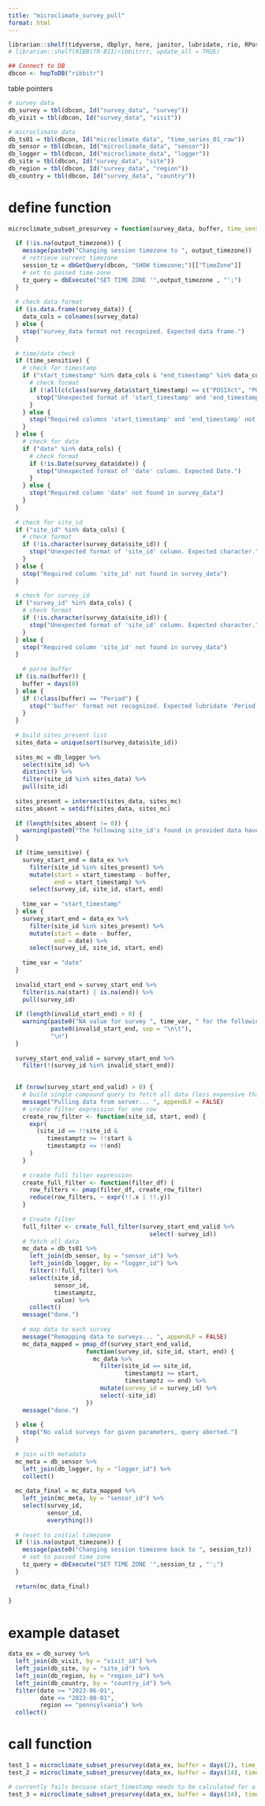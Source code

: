 ```yaml
---
title: "microclimate_survey_pull"
format: html
---
```



```r
librarian::shelf(tidyverse, dbplyr, here, janitor, lubridate, rio, RPostgres, stringr, DBI, parsedate, uuid, hms, RIBBiTR-BII/ribbitrrr, plotly)
# librarian::shelf(RIBBiTR-BII/ribbitrrr, update_all = TRUE)

## Connect to DB
dbcon <- hopToDB("ribbitr")

```

table pointers
```r
# survey data
db_survey = tbl(dbcon, Id("survey_data", "survey"))
db_visit = tbl(dbcon, Id("survey_data", "visit"))

# microclimate data
db_ts01 = tbl(dbcon, Id("microclimate_data", "time_series_01_raw"))
db_sensor = tbl(dbcon, Id("microclimate_data", "sensor"))
db_logger = tbl(dbcon, Id("microclimate_data", "logger"))
db_site = tbl(dbcon, Id("survey_data", "site"))
db_region = tbl(dbcon, Id("survey_data", "region"))
db_country = tbl(dbcon, Id("survey_data", "country"))
```

# define function
```r
microclimate_subset_presurvey = function(survey_data, buffer, time_sensitive = FALSE, output_timezone = NA) {
  
  if (!is.na(output_timezone)) {
    message(paste0("Changing session timezone to ", output_timezone))
    # retrieve current timezone
    session_tz = dbGetQuery(dbcon, "SHOW timezone;")[["TimeZone"]]
    # set to passed time zone
    tz_query = dbExecute("SET TIME ZONE '",output_timezone , "';")
  }
  
  # check data format
  if (is.data.frame(survey_data)) {
    data_cols = colnames(survey_data)
  } else {
    stop("survey_data format not recognized. Expected data frame.")
  }
  
  # time/date check
  if (time_sensitive) {
    # check for timestamp
    if ("start_timestamp" %in% data_cols & "end_timestamp" %in% data_cols) {
      # check format
      if (!all(c(class(survey_data$start_timestamp) == c("POSIXct", "POSIXt"), class(survey_data$end_timestamp) == c("POSIXct", "POSIXt")))) {
        stop("Unexpected format of 'start_timestamp' and 'end_timestamp' columns. Expected c('POSIXct', 'POSIXt')")
      }
    } else {
      stop("Required columns 'start_timestamp' and 'end_timestamp' not found in survey_data")
    }
  } else {
    # check for date
    if ("date" %in% data_cols) {
      # check format
      if (!is.Date(survey_data$date)) {
        stop("Unexpected format of 'date' column. Expected Date.")
      }
    } else {
      stop("Required column 'date' not found in survey_data")
    }
  }
  
  # check for site_id
  if ("site_id" %in% data_cols) {
    # check format
    if (!is.character(survey_data$site_id)) {
      stop("Unexpected format of 'site_id' column. Expected character.")
    }
  } else {
    stop("Required column 'site_id' not found in survey_data")
  }
  
  # check for survey_id
  if ("survey_id" %in% data_cols) {
    # check format
    if (!is.character(survey_data$site_id)) {
      stop("Unexpected format of 'site_id' column. Expected character.")
    }
  } else {
    stop("Required column 'site_id' not found in survey_data")
  }
  
    # parse buffer
  if (is.na(buffer)) {
    buffer = days(0)
  } else {
    if (!class(buffer) == "Period") {
      stop("'buffer' format not recognized. Expected lubridate 'Period'.")
    }
  }
  
  # build sites_present list
  sites_data = unique(sort(survey_data$site_id))
  
  sites_mc = db_logger %>%
    select(site_id) %>%
    distinct() %>%
    filter(site_id %in% sites_data) %>%
    pull(site_id)
  
  sites_present = intersect(sites_data, sites_mc)
  sites_absent = setdiff(sites_data, sites_mc)
  
  if (length(sites_absent != 0)) {
    warning(paste0("The following site_id's found in provided data have no associated microclimate loggers and will be ignored: ", paste(sites_absent, collapse = ", ")))
  }
  
  if (time_sensitive) {
    survey_start_end = data_ex %>%
      filter(site_id %in% sites_present) %>%
      mutate(start = start_timestamp - buffer,
             end = start_timestamp) %>%
      select(survey_id, site_id, start, end)
    
    time_var = "start_timestamp"
  } else {
    survey_start_end = data_ex %>%
      filter(site_id %in% sites_present) %>%
      mutate(start = date - buffer,
             end = date) %>%
      select(survey_id, site_id, start, end)
    
    time_var = "date"
  }
  
  invalid_start_end = survey_start_end %>%
    filter(is.na(start) | is.na(end)) %>%
    pull(survey_id)
  
  if (length(invalid_start_end) > 0) {
    warning(paste0("NA value for survey ", time_var, " for the following surveys:\n\t"),
            paste0(invalid_start_end, sep = "\n\t"),
            "\n")
  }
  
  survey_start_end_valid = survey_start_end %>%
    filter(!(survey_id %in% invalid_start_end))
  

  if (nrow(survey_start_end_valid) > 0) {
    # build single compound query to fetch all data (less expensive than hundreds of queries)
    message("Pulling data from server... ", appendLF = FALSE)
    # create filter expression for one row
    create_row_filter <- function(site_id, start, end) {
      expr(
        (site_id == !!site_id & 
           timestamptz >= !!start & 
           timestamptz <= !!end)
      )
    }
    
    # create full filter expression
    create_full_filter <- function(filter_df) {
      row_filters <- pmap(filter_df, create_row_filter)
      reduce(row_filters, ~ expr(!!.x | !!.y))
    }
    
    # Create filter
    full_filter <- create_full_filter(survey_start_end_valid %>%
                                        select(-survey_id))
    # fetch all data
    mc_data = db_ts01 %>%
      left_join(db_sensor, by = "sensor_id") %>%
      left_join(db_logger, by = "logger_id") %>%
      filter(!!full_filter) %>%
      select(site_id,
             sensor_id,
             timestamptz,
             value) %>%
      collect()
    message("done.")
    
    # map data to each survey
    message("Remapping data to surveys... ", appendLF = FALSE)
    mc_data_mapped = pmap_df(survey_start_end_valid,
                      function(survey_id, site_id, start, end) {
                        mc_data %>%
                          filter(site_id == site_id,
                                 timestamptz >= start,
                                 timestamptz <= end) %>%
                          mutate(survey_id = survey_id) %>%
                          select(-site_id)
                      })
    message("done.")
    
  } else {
    stop("No valid surveys for given parameters, query aborted.")
  }
  
  # join with metadata
  mc_meta = db_sensor %>%
    left_join(db_logger, by = "logger_id") %>%
    collect()
  
  mc_data_final = mc_data_mapped %>%
    left_join(mc_meta, by = "sensor_id") %>%
    select(survey_id,
           sensor_id,
           everything())
  
  # reset to initial timezone
  if (!is.na(output_timezone)) {
    message(paste0("Changing session timezone back to ", session_tz))
    # set to passed time zone
    tz_query = dbExecute("SET TIME ZONE '",session_tz , "';")
  }
  
  return(mc_data_final)
  
}

```

# example dataset
```r
data_ex = db_survey %>%
  left_join(db_visit, by = "visit_id") %>%
  left_join(db_site, by = "site_id") %>%
  left_join(db_region, by = "region_id") %>%
  left_join(db_country, by = "country_id") %>%
  filter(date >= "2023-06-01",
         date <= "2023-08-01",
         region == "pennsylvania") %>%
  collect()

```

# call function
```r
test_1 = microclimate_subset_presurvey(data_ex, buffer = days(2), time_sensitive = FALSE, output_timezone = NA)
test_2 = microclimate_subset_presurvey(data_ex, buffer = days(14), time_sensitive = FALSE, output_timezone = NA)

# currently fails becuase start_timestamp needs to be calculated for a number of our surveys still. Working on this.
test_3 = microclimate_subset_presurvey(data_ex, buffer = days(14), time_sensitive = TRUE, output_timezone = NA)
```